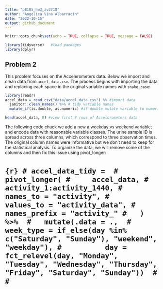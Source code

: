 ```yaml
---
title: "p8105_hw3_av2718"
author: "Angelica Vina Albarracin"
date: "2022-10-15"
output: github_document
---
```


```r
knitr::opts_chunk$set(echo = TRUE, collapse = TRUE, message = FALSE)
```

```r
library(tidyverse)   #load packages 
library(dplyr)
```

## Problem 2

This problem focuses on the Accelerometers data. Below we import and clean data from `accel_data.csv`. The process begins with importing the data and replacing each space in the original variable names with `snake_case`:

```r
library(readr)
accel_data = read_csv("data/accel_data.csv") %% #import data
  janitor::clean_names() %>% # tidy variable names
  mutate_if(is.double, as.numeric) #if double mutate variable to numeric

head(accel_data, 8) #view first 8 rows of Accelorometers data
```

The following code chuck we add a new a weekday vs weekend variable; and encode data with reasonable variable classes. The urine sample ID is spread across three columns, which correspond to three observation times. The original column names were informative but we don’t need to keep for the statistical analysis. To organize the data, we will remove some of the columns and then fix this issue using pivot_longer:

# ```{r}
# accel_data_tidy = 
#   pivot_longer(
#     accel_data,
#     activity_1:activity_1440,
#     names_to = "activity",
#     values_to = "activity_data",
#     names_prefix = "activity_"
#   ) %>% 
#   mutate(.data = ., 
#          week_type = if_else(day %in% c("Saturday", "Sunday"), "weekend", "weekday"),
#          day = fct_relevel(day, "Monday", "Tuesday", "Wednesday", "Thursday", "Friday", "Saturday", "Sunday")) 
# 
# ```


